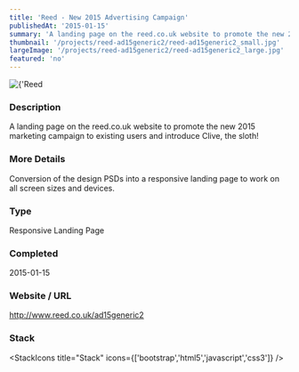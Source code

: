 ```yaml
---
title: 'Reed - New 2015 Advertising Campaign'
publishedAt: '2015-01-15'
summary: 'A landing page on the reed.co.uk website to promote the new 2015 marketing campaign to existing users and introduce Clive, the sloth!'
thumbnail: '/projects/reed-ad15generic2/reed-ad15generic2_small.jpg'
largeImage: '/projects/reed-ad15generic2/reed-ad15generic2_large.jpg'
featured: 'no'
---
```


<div className="relative w-full h-[400px] sm:h-[600px] md:h-[760px] lg:h-[920px]">
  <Image
    alt={'Reed - New 2015 Advertising Campaign'}
    src={'/projects/reed-ad15generic2/reed-ad15generic2.jpg'}
    sizes="(max-width: 640px) 100%, 100%"
    fill={true}
    priority
    style={{
      objectFit: 'contain'
    }}
  />
</div>

### Description

A landing page on the reed.co.uk website to promote the new 2015 marketing campaign to existing users and introduce Clive, the sloth!

### More Details

Conversion of the design PSDs into a responsive landing page to work on all screen sizes and devices.

### Type

Responsive Landing Page


### Completed
2015-01-15

### Website / URL
http://www.reed.co.uk/ad15generic2


### Stack

<StackIcons
  title="Stack"
  icons={['bootstrap','html5','javascript','css3']}
  />
